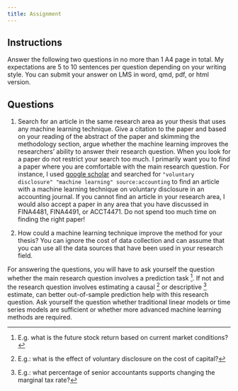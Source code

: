 ```yaml
---
title: Assignment
---
```


## Instructions

Answer the following two questions in no more than 1 A4 page in total. My expectations are 5 to 10 sentences per question depending on your writing style. You can submit your answer on LMS in word, qmd, pdf, or html version.

## Questions

1. Search for an article in the same research area as your thesis that uses any machine learning technique. Give a citation to the paper and based on your reading of the abstract of the paper and skimming the methodology section, argue whether the machine learning improves the researchers' ability to answer their research question. When you look for a paper do not restrict your search too much. I primarily want you to find a paper where you are comfortable with the main research question. For instance, I used [google scholar](https://scholar.google.com.au/) and searched for `"voluntary disclosure" "machine learning" source:accounting` to find an article with a machine learning technique on voluntary disclosure in an accounting journal. If you cannot find an article in your research area, I would also accept a paper in any area that you have discussed in FINA4481, FINA4491, or ACCT4471. Do not spend too much time on finding the right paper!

2. How could a machine learning technique improve the method for your thesis? You can ignore the cost of data collection and can assume that you can use all the data sources that have been used in your research field.

:::{.callout-note}
For answering the questions, you will have to ask yourself the question whether the main research question involves a prediction task [^prediction]. If not and the research question involves estimating a causal [^causal] or descriptive [^descriptive] estimate, can better out-of-sample prediction help with this research question. Ask yourself the question whether traditional linear models or time series models are sufficient or whether more advanced machine learning methods are required.
:::

[^prediction]: E.g. what is the future stock return based on current market conditions?
[^causal]: E.g.: what is the effect of voluntary disclosure on the cost of capital?
[^descriptive]: E.g.: what percentage of senior accountants supports changing the marginal tax rate?
